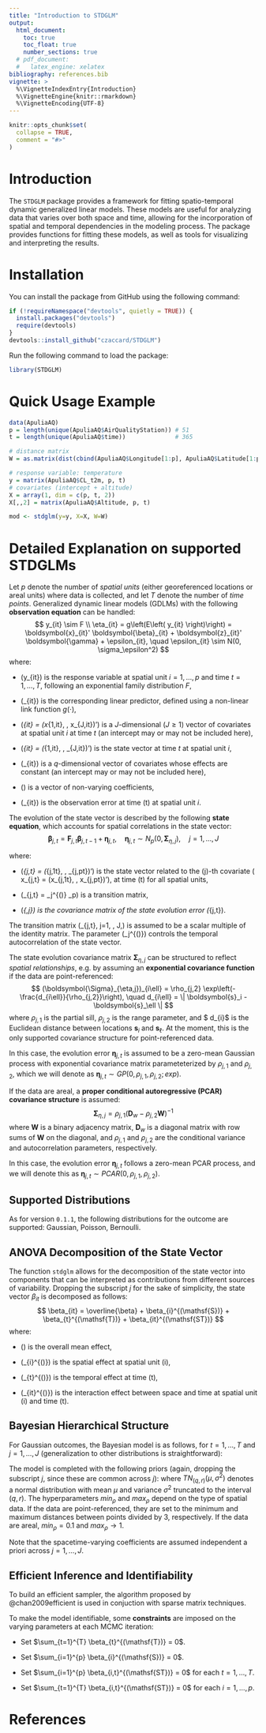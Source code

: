 ```yaml
---
title: "Introduction to STDGLM"
output: 
  html_document:
    toc: true
    toc_float: true
    number_sections: true
  # pdf_document:
  #   latex_engine: xelatex
bibliography: references.bib
vignette: >
  %\VignetteIndexEntry{Introduction}
  %\VignetteEngine{knitr::rmarkdown}
  %\VignetteEncoding{UTF-8}
---
```


```r
knitr::opts_chunk$set(
  collapse = TRUE,
  comment = "#>"
)
```



# Introduction
The `STDGLM` package provides a framework for fitting spatio-temporal dynamic generalized linear models. These models are useful for analyzing data that varies over both space and time, allowing for the incorporation of spatial and temporal dependencies in the modeling process. The package provides functions for fitting these models, as well as tools for visualizing and interpreting the results.

# Installation
You can install the package from GitHub using the following command:
```r
if (!requireNamespace("devtools", quietly = TRUE)) {
  install.packages("devtools")
  require(devtools)
}
devtools::install_github("czaccard/STDGLM")
```


Run the following command to load the package:

```r
library(STDGLM)
```


# Quick Usage Example
```r
data(ApuliaAQ)
p = length(unique(ApuliaAQ$AirQualityStation)) # 51
t = length(unique(ApuliaAQ$time))              # 365

# distance matrix
W = as.matrix(dist(cbind(ApuliaAQ$Longitude[1:p], ApuliaAQ$Latitude[1:p])))

# response variable: temperature
y = matrix(ApuliaAQ$CL_t2m, p, t)
# covariates (intercept + altitude)
X = array(1, dim = c(p, t, 2))
X[,,2] = matrix(ApuliaAQ$Altitude, p, t)

mod <- stdglm(y=y, X=X, W=W)
```


# Detailed Explanation on supported STDGLMs
Let $p$ denote the number of *spatial units* (either georeferenced locations or areal units) where data is collected, and let $T$ denote the number of *time points*. Generalized dynamic linear models (GDLMs) with the following **observation equation** can be handled:
$$
    y_{it} \sim F \\
    \eta_{it} = g\left(E\left( y_{it} \right)\right) = \boldsymbol{x}_{it}' \boldsymbol{\beta}_{it} + \boldsymbol{z}_{it}' \boldsymbol{\gamma} + \epsilon_{it}, \quad \epsilon_{it} \sim N(0, \sigma_\epsilon^2)
$$
where:

- \(y_{it}\) is the response variable at spatial unit $i=1, \dots, p$ and time $t=1, \dots, T$, following an exponential family distribution $F$,

- \(\eta_{it}\) is the corresponding linear predictor, defined using a non-linear link function $g(\cdot)$,

- \(\boldsymbol{x}_{it} = (x_{1,it}, \dots, x_{J,it})'\) is a $J$-dimensional ($J\ge 1$) vector of covariates at spatial unit $i$ at time $t$ (an intercept may or may not be included here),

- \(\boldsymbol{\beta}_{it} = (\beta_{1,it}, \dots, \beta_{J,it})'\) is the state vector at time $t$ at spatial unit $i$,

- \(\boldsymbol{z}_{it}\) is a $q$-dimensional vector of covariates whose effects are constant (an intercept may or may not be included here),

- \(\boldsymbol{\gamma}\) is a vector of non-varying coefficients,

- \(\epsilon_{it}\) is the observation error at time \(t\) at spatial unit $i$.

The evolution of the state vector is described by the following **state equation**, which accounts for spatial correlations in the state vector:
$$
    \boldsymbol{\beta}_{j, t} = \boldsymbol{F}_{j,t} \boldsymbol{\beta}_{j, t-1} + \boldsymbol{\eta}_{j,t}, \quad \boldsymbol{\eta}_{j,t} \sim N_p(0, \boldsymbol{\Sigma}_{\eta, j}), \quad j=1, \dots, J
$$

where:

- \(\boldsymbol{\beta}_{j,t} = (\beta_{j,1t}, \dots, \beta_{j,pt})'\) is the state vector related to the \(j\)-th covariate \( x_{j,t} = (x_{j,1t}, \dots, x_{j,pt})'\), at time \(t\) for all spatial units,

- \(\boldsymbol{F}_{j,t} = \phi_j^{(\mathsf{T})} \boldsymbol{I}_p\) is a transition matrix,

- \(\boldsymbol{\Sigma}_{\eta,j}\) is the covariance matrix of the state evolution error \(\boldsymbol{\eta}_{j,t}\).

The transition matrix \(\boldsymbol{F}_{j,t}, j=1, \dots, J,\) is assumed to be a scalar multiple of the identity matrix. The parameter \(\phi_j^{(\mathsf{T})}\) controls the temporal autocorrelation of the state vector.

The state evolution covariance matrix $\boldsymbol{\Sigma}_{\eta,j}$ can be structured to reflect *spatial relationships*, e.g. by assuming an **exponential covariance function** if the data are point-referenced:
$$
        (\boldsymbol{\Sigma}_{\eta,j})_{i\ell} = \rho_{j,2} \exp\left(-\frac{d_{i\ell}}{\rho_{j,2}}\right), \quad d_{i\ell} = \| \boldsymbol{s}_i - \boldsymbol{s}_\ell \|
$$
where $\rho_{j,1}$ is the partial sill, $\rho_{j,2}$ is the range parameter, and $ d_{i\ell}$ is the Euclidean distance between locations $\boldsymbol{s}_i$ and $\boldsymbol{s}_\ell$. At the moment, this is the only supported covariance structure for point-referenced data.

In this case, the evolution error $\boldsymbol{\eta}_{j,t}$ is assumed to be a zero-mean Gaussian process with exponential covariance matrix parameteterized by $\rho_{j,1}$ and $\rho_{j,2}$, which we will denote as $\boldsymbol{\eta}_{j,t} \sim GP(0, \rho_{j,1}, \rho_{j,2}; exp)$.

If the data are areal, a **proper conditional autoregressive (PCAR) covariance structure** is assumed:
$$
    \boldsymbol{\Sigma}_{\eta,j} = \rho_{j,1} \left( \boldsymbol{D}_w - \rho_{j,2} \boldsymbol{W} \right)^{-1}
$$
where $\boldsymbol{W}$ is a binary adjacency matrix, $\boldsymbol{D}_w$ is a diagonal matrix with row sums of $\boldsymbol{W}$ on the diagonal, and $\rho_{j,1}$ and $\rho_{j,2}$ are the conditional variance and autocorrelation parameters, respectively.

In this case, the evolution error $\boldsymbol{\eta}_{j,t}$ follows a zero-mean PCAR process, and we will denote this as $\boldsymbol{\eta}_{j,t} \sim PCAR(0, \rho_{j,1}, \rho_{j,2})$.


## Supported Distributions
As for version `0.1.1`, the following distributions for the outcome are supported: Gaussian, Poisson, Bernoulli.


## ANOVA Decomposition of the State Vector
The function `stdglm` allows for the decomposition of the state vector into components that can be interpreted as contributions from different sources of variability. Dropping the subscript $j$ for the sake of simplicity, the state vector $\beta_{it}$ is decomposed as follows:
$$
\beta_{it} = \overline{\beta} + \beta_{i}^{(\mathsf{S})} + \beta_{t}^{(\mathsf{T})} + \beta_{it}^{(\mathsf{ST})}
$$
where:

- \(\overline{\beta}\) is the overall mean effect,

- \(\beta_{i}^{(\mathsf{S})}\) is the spatial effect at spatial unit \(i\),

- \(\beta_{t}^{(\mathsf{T})}\) is the temporal effect at time \(t\),

- \(\beta_{it}^{(\mathsf{ST})}\) is the interaction effect between space and time at spatial unit \(i\) and time \(t\).


## Bayesian Hierarchical Structure
For Gaussian outcomes, the Bayesian model is as follows, for $t=1, \dots, T$ and $j=1, \dots, J$ (generalization to other distributions is straightforward):
\begin{align*}
    y_{it} &\sim N(\boldsymbol{x}_{it}' \boldsymbol{\beta}_{it} + \boldsymbol{z}_{it}' \boldsymbol{\gamma}, \sigma_\epsilon^2) \\
    \boldsymbol{\beta}_{j,t} &= \boldsymbol{1}_p \overline{\beta}_j + \boldsymbol{\beta}_j^{(\mathsf{S})} + \boldsymbol{1}_p \beta_{j,t}^{(\mathsf{T})} + \boldsymbol{\beta}_{j,t}^{(\mathsf{ST})} \\
    \boldsymbol{\beta_j}^{(\mathsf{S})} &= (\beta_{j,1}^{(\mathsf{S})}, \dots, \beta_{j,p}^{(\mathsf{S})})' \sim GP(0, \rho_{j,1}^{(\mathsf{S})}, \rho_{j,2}^{(\mathsf{S})}; exp) \mbox{ or } PCAR(0, \rho_{j,1}^{(\mathsf{S})}, \rho_{j,2}^{(\mathsf{S})}) \\
    \beta_{j,t}^{(\mathsf{T})} &\sim N(\phi_j^{(\mathsf{T})} \beta_{j,t-1}^{(\mathsf{T})}, V_{\beta,j}^{(\mathsf{T})}) \\
    \boldsymbol{\beta}_{j,t}^{(\mathsf{ST})} &= (\beta_{j,1t}^{(\mathsf{ST})}, \dots, \beta_{j,pt}^{(\mathsf{ST})})' \sim GP(\phi_j^{(\mathsf{ST})} \boldsymbol{\beta}_{j,t-1}^{(\mathsf{ST})}, \rho_{j,1}^{(\mathsf{ST})}, \rho_{j,2}^{(\mathsf{ST})}; exp) \mbox{ or } PCAR(\phi_j^{(\mathsf{ST})} \boldsymbol{\beta}_{j,t-1}^{(\mathsf{ST})}, \rho_{j,1}^{(\mathsf{ST})}, \rho_{j,2}^{(\mathsf{ST})})
\end{align*}

The model is completed with the following priors (again, dropping the subscript $j$, since these are common across $j$):
\begin{align*}
    \overline{\beta} &\sim N(0, V_\gamma) \\
    \beta_{0}^{(\mathsf{T})} &\sim N(0, V_{\beta_0}) \\
    \boldsymbol{\beta}_{0}^{(\mathsf{ST})} &\sim N_p(0, V_{\beta_0} \boldsymbol{I}_p) \\
    \boldsymbol{\gamma} &\sim N_q(0, V_\gamma) \\
    \sigma_\epsilon^2 &\sim IG(a_\epsilon, b_\epsilon) \\
    \rho_1^{(\mathsf{S})} &\sim IG(a_{\rho, S}, b_{\rho, S}) \\
    \rho_2^{(\mathsf{S})} &\sim U(min_\rho, max_\rho) \\
    \rho_1^{(\mathsf{ST})} &\sim IG(a_{\rho, ST}, b_{\rho, ST}) \\
    \rho_2^{(\mathsf{ST})} &\sim U(min_\rho, max_\rho) \\
    \phi^{(\mathsf{T})} &\sim TN_{(-1, 1)}(0, 1) \\
    \phi^{(\mathsf{ST})} &\sim TN_{(-1, 1)}(0, 1) \\
    V_\beta^{(\mathsf{T})} &\sim IG(a^{(\mathsf{T})}, b^{(\mathsf{T})})
\end{align*}
where $TN_{(q, r)}(\mu, \sigma^2)$ denotes a normal distribution with mean $\mu$ and variance $\sigma^2$ truncated to the interval $(q, r)$. The hyperparameters $min_\rho$ and $max_\rho$ depend on the type of spatial data. If the data are point-referenced, they are set to the minimum and maximum distances between points divided by 3, respectively. If the data are areal, $min_\rho= 0.1$ and $max_\rho \rightarrow 1$.

Note that the spacetime-varying coefficients are assumed independent a priori across $j=1,\dots,J$.


## Efficient Inference and Identifiability
To build an efficient sampler, the algorithm proposed by @chan2009efficient is used in conjuction with sparse matrix techniques.

To make the model identifiable, some **constraints** are imposed on the varying parameters at each MCMC iteration:

- Set $\sum_{t=1}^{T} \beta_{t}^{(\mathsf{T})} = 0$.

- Set $\sum_{i=1}^{p} \beta_{i}^{(\mathsf{S})} = 0$.

- Set $\sum_{i=1}^{p} \beta_{i,t}^{(\mathsf{ST})} = 0$ for each $t=1,\dots,T$.

- Set $\sum_{t=1}^{T} \beta_{i,t}^{(\mathsf{ST})} = 0$ for each $i=1,\dots,p$.




# References

